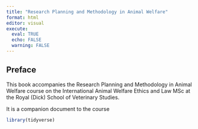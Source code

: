 ```yaml
---
title: "Research Planning and Methodology in Animal Welfare"
format: html
editor: visual
execute: 
  eval: TRUE
  echo: FALSE
  warning: FALSE
---
```


## Preface

This book accompanies the Research Planning and Methodology in Animal Welfare course on the International Animal Welfare Ethics and Law MSc at the Royal (Dick) School of Veterinary Studies.

It is a companion document to the course




```r
library(tidyverse)

```